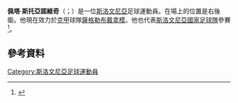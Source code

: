{{Infobox football biography
| name = 佩塔·斯托亞諾維奇
| fullname = Petar Stojanović<ref name = "name">{{cite web | url = http://www.nkmaribor.com/igralci/?id=63205 | title = Petar Stojanović – osebni karton | trans-title = Petar Stojanović – personal profile | author = NK Maribor | publisher = [[NK_Maribor|NK Maribor]] official website | accessdate = 26 April 2014 | language = sl | archive-date = 2014-07-22 | archive-url = https://web.archive.org/web/20140722124259/http://nkmaribor.com/igralci/?id=63205 | dead-url = no }}</ref>
| image = 20160824 RBS DIN 7250.jpg
| birth_date = {{Birth date and age|1995|10|07|df=y}}
| birth_place = [[斯洛文尼亞|斯洛文尼亞]][[盧布爾雅那|盧布爾雅那]]
| height = {{convert|1.78|m|0|abbr=on}}<ref name = "name"/>
| position =  [[右後衛|右後衛]]
| currentclub = [[萨格勒布迪纳摩足球俱乐部|薩格勒布戴拿模]]
| clubnumber = 30
| youthyears1 = 2001–2007  | youthclubs1 = Arne Tabor
| youthyears2 = 2007–2010 | youthclubs2 = Slovan
| youthyears3 = 2010–2011 | youthclubs3  = Interblock
| youthyears4 = 2011–2013 | youthclubs4 = [[馬里博爾足球俱樂部|馬里博爾]]
| years1 = 2012–2015| clubs1 = [[馬里博爾足球俱樂部|馬里博爾]] | caps1  = 45 | goals1  = 2
| years2 = 2013–2014 | clubs2 = → Veržej (loan) | caps2 = 11 | goals2 = 3
| years3 = 2016– | clubs3 = [[萨格勒布迪纳摩足球俱乐部|薩格勒布戴拿模]] | caps3 = 81 | goals3 = 1
| nationalyears1 = 2010
| nationalteam1 = 斯洛文尼亞U16
| nationalyears2 = 2011–2012
| nationalteam2  = 斯洛文尼亞U17
| nationalyears3 = 2012–2013
| nationalteam3 = 斯洛文尼亞U18
| nationalyears4 = 2013
| nationalteam4  = 斯洛文尼亞U19
| nationalcaps1  = 2 | nationalgoals1 = 0 | nationalcaps2 = 15 |nationalgoals2 = 2 | nationalcaps3 = 14 | nationalgoals3 = 2 | nationalcaps4 = 4 | nationalgoals4 = 0
| nationalyears5 = 2014–2016
| nationalteam5 = [[斯洛文尼亞21歲以下國家足球隊|斯洛文尼亞U21]]
| nationalcaps5 = 6
| nationalgoals5 = 1
| nationalyears6 = 2014–
| nationalteam6 = [[斯洛文尼亞國家足球隊|斯洛文尼亞]]
| nationalcaps6 = 10
| nationalgoals6 = 0
| pcupdate = 26 May 2019
| ntupdate = 10 June 2019
}}

'''佩塔·斯托亞諾維奇'''（{{lang-sl|Petar Stojanović}}；{{bd|1995年|10月7日}}）是一位[[斯洛文尼亞|斯洛文尼亞]]足球運動員。在場上的位置是右後衛。他現在效力於[[克甲|克甲]]球隊[[薩格勒布迪納摩足球俱樂部|薩格勒布戴拿模]]。他也代表[[斯洛文尼亞國家足球隊|斯洛文尼亞國家足球隊]]參賽<ref>{{Cite news | url = http://www.rtvslo.si/sport/nogomet/nobeden-izmed-zelenih-scenarijev-se-kadetom-ni-izpolnil/282811 | title = Nobeden izmed želenih scenarijev se kadetom ni izpolnil | publisher = [[Radiotelevizija_Slovenija|RTV Slovenija]] | author = T.O. | language = sl | date = 10 May 2012 | accessdate = 14 May 2012 | archive-date = 2019-12-05 | archive-url = https://web.archive.org/web/20191205222312/https://www.rtvslo.si/sport/nogomet/nobeden-izmed-zelenih-scenarijev-se-kadetom-ni-izpolnil/282811 | dead-url = no }}</ref>。
==參考資料==
{{Reflist}}

{{DEFAULTSORT: Stojanović, Petar}}
[[Category:斯洛文尼亞足球運動員|Category:斯洛文尼亞足球運動員]]